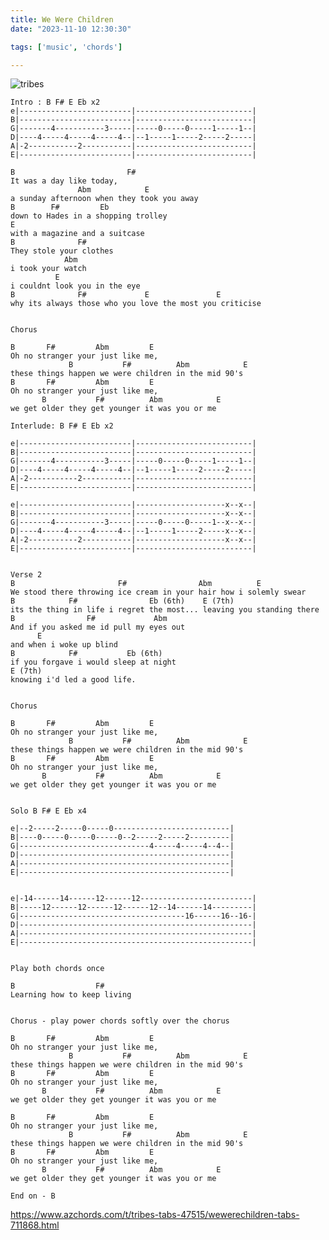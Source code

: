 ```yaml
---
title: We Were Children
date: "2023-11-10 12:30:30"

tags: ['music', 'chords']

---
```

![tribes](./images/tribes-band.jpg)

```
Intro : B F# E Eb x2
e|-------------------------|--------------------------|
B|-------------------------|--------------------------|
G|-------4-----------3-----|-----0-----0-----1-----1--|
D|----4-----4-----4-----4--|--1-----1-----2-----2-----|
A|-2-----------2-----------|--------------------------|
E|-------------------------|--------------------------|

B                         F#  
It was a day like today,
               Abm            E 
a sunday afternoon when they took you away
B        F#         Eb 
down to Hades in a shopping trolley
E 
with a magazine and a suitcase
B              F# 
They stole your clothes 
            Abm 
i took your watch 
          E 
i couldnt look you in the eye 
B              F#             E               E 
why its always those who you love the most you criticise


Chorus

B       F#         Abm         E 
Oh no stranger your just like me,
             B           F#          Abm            E 
these things happen we were children in the mid 90's
B       F#         Abm         E 
Oh no stranger your just like me,
       B           F#          Abm            E 
we get older they get younger it was you or me

Interlude: B F# E Eb x2

e|-------------------------|--------------------------|
B|-------------------------|--------------------------|
G|-------4-----------3-----|-----0-----0-----1-----1--|
D|----4-----4-----4-----4--|--1-----1-----2-----2-----|
A|-2-----------2-----------|--------------------------|
E|-------------------------|--------------------------|

e|-------------------------|--------------------x--x--|
B|-------------------------|--------------------x--x--|
G|-------4-----------3-----|-----0-----0-----1--x--x--|
D|----4-----4-----4-----4--|--1-----1-----2-----x--x--|
A|-2-----------2-----------|--------------------x--x--|
E|-------------------------|--------------------------|


Verse 2
B                       F#                Abm          E        
We stood there throwing ice cream in your hair how i solemly swear
B            F#                Eb (6th)    E (7th)
its the thing in life i regret the most... leaving you standing there
B                F#             Abm 
And if you asked me id pull my eyes out 
      E 
and when i woke up blind
B            F#           Eb (6th)
if you forgave i would sleep at night 
E (7th)
knowing i'd led a good life.


Chorus

B       F#         Abm         E 
Oh no stranger your just like me,
             B           F#          Abm            E 
these things happen we were children in the mid 90's
B       F#         Abm         E 
Oh no stranger your just like me,
       B           F#          Abm            E 
we get older they get younger it was you or me


Solo B F# E Eb x4

e|--2-----2-----0-----0--------------------------|
B|----0-----0-----0-----0--2-----2-----2---------|
G|-----------------------------4-----4-----4--4--|
D|-----------------------------------------------|
A|-----------------------------------------------|
E|-----------------------------------------------|


e|-14------14------12------12-------------------------|
B|-----12------12------12------12--14------14---------|
G|-------------------------------------16------16--16-|
D|----------------------------------------------------|
A|----------------------------------------------------|
E|----------------------------------------------------|


Play both chords once

B                  F# 
Learning how to keep living


Chorus - play power chords softly over the chorus

B       F#         Abm         E 
Oh no stranger your just like me,
             B           F#          Abm            E 
these things happen we were children in the mid 90's
B       F#         Abm         E 
Oh no stranger your just like me,
       B           F#          Abm            E 
we get older they get younger it was you or me

B       F#         Abm         E 
Oh no stranger your just like me,
             B           F#          Abm            E 
these things happen we were children in the mid 90's
B       F#         Abm         E 
Oh no stranger your just like me,
       B           F#          Abm            E 
we get older they get younger it was you or me

End on - B 
```
            
https://www.azchords.com/t/tribes-tabs-47515/wewerechildren-tabs-711868.html